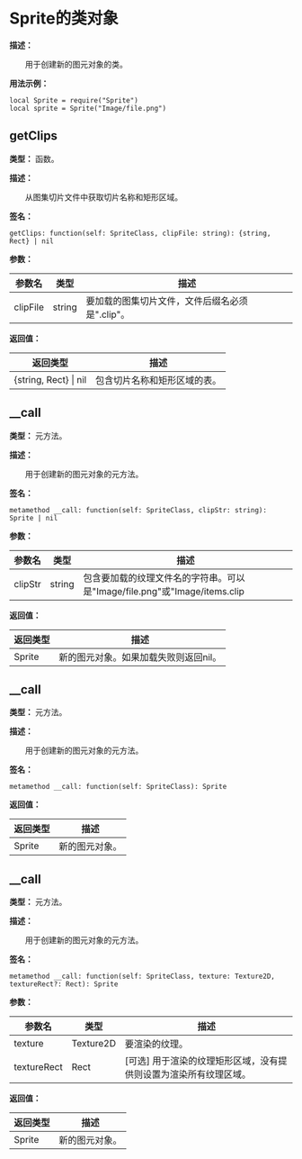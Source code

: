 
# Sprite的类对象

**描述：**

&emsp;&emsp;用于创建新的图元对象的类。

**用法示例：**
```tl
local Sprite = require("Sprite")
local sprite = Sprite("Image/file.png")
```

## getClips

**类型：** 函数。

**描述：**

&emsp;&emsp;从图集切片文件中获取切片名称和矩形区域。

**签名：**
```tl
getClips: function(self: SpriteClass, clipFile: string): {string, Rect} | nil
```

**参数：**

| 参数名 | 类型 | 描述 |
| --- | --- | --- |
| clipFile | string | 要加载的图集切片文件，文件后缀名必须是".clip"。 |

**返回值：**

| 返回类型 | 描述 |
| --- | --- |
| \{string, Rect} \| nil | 包含切片名称和矩形区域的表。 |

## __call

**类型：** 元方法。

**描述：**

&emsp;&emsp;用于创建新的图元对象的元方法。

**签名：**
```tl
metamethod __call: function(self: SpriteClass, clipStr: string): Sprite | nil
```

**参数：**

| 参数名 | 类型 | 描述 |
| --- | --- | --- |
| clipStr | string | 包含要加载的纹理文件名的字符串。可以是"Image/file.png"或"Image/items.clip|itemA"。支持的图片文件格式包括：jpg，png，dds，pvr，ktx。 |

**返回值：**

| 返回类型 | 描述 |
| --- | --- |
| Sprite | 新的图元对象。如果加载失败则返回nil。 |

## __call

**类型：** 元方法。

**描述：**

&emsp;&emsp;用于创建新的图元对象的元方法。

**签名：**
```tl
metamethod __call: function(self: SpriteClass): Sprite
```

**返回值：**

| 返回类型 | 描述 |
| --- | --- |
| Sprite | 新的图元对象。 |

## __call

**类型：** 元方法。

**描述：**

&emsp;&emsp;用于创建新的图元对象的元方法。

**签名：**
```tl
metamethod __call: function(self: SpriteClass, texture: Texture2D, textureRect?: Rect): Sprite
```

**参数：**

| 参数名 | 类型 | 描述 |
| --- | --- | --- |
| texture | Texture2D | 要渲染的纹理。 |
| textureRect | Rect | [可选] 用于渲染的纹理矩形区域，没有提供则设置为渲染所有纹理区域。 |

**返回值：**

| 返回类型 | 描述 |
| --- | --- |
| Sprite | 新的图元对象。 |